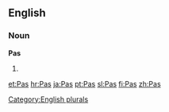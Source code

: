 ==English==

===Noun===
'''Pas'''

# {{plural of|[[Pa]]}}

[[Category:English plurals]]

[[et:Pas]]
[[hr:Pas]]
[[ja:Pas]]
[[pt:Pas]]
[[sl:Pas]]
[[fi:Pas]]
[[zh:Pas]]